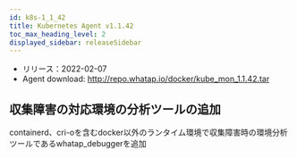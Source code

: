 ```yaml
---
id: k8s-1_1_42
title: Kubernetes Agent v1.1.42
toc_max_heading_level: 2
displayed_sidebar: releaseSidebar
---
```



- リリース：2022-02-07
- Agent download: http://repo.whatap.io/docker/kube_mon_1.1.42.tar

## 収集障害の対応環境の分析ツールの追加

containerd、cri-oを含むdocker以外のランタイム環境で収集障害時の環境分析ツールであるwhatap_debuggerを追加 
